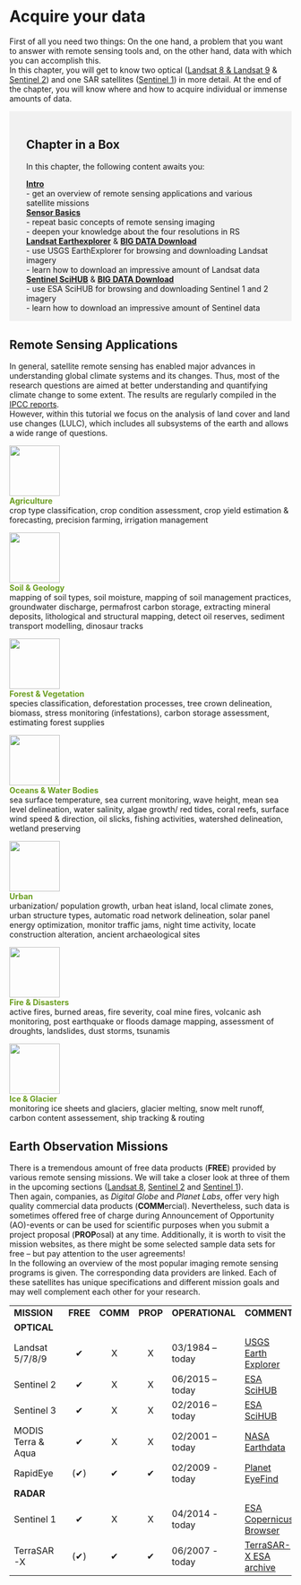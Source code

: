 
# Acquire your data {#acquire-your-data .entry-title}

First of all you need two things: On the one hand, a problem that you want to answer with remote sensing tools and, on the other hand, data with which you can accomplish this.\
In this chapter, you will get to know two optical ([Landsat 8 & Landsat 9](./SensorBasics.qmd#landsat-8) & [Sentinel 2](./SensorBasics.qmd#sentinel-2)) and one SAR satellites ([Sentinel 1](./SensorBasics.qmd#sentinel-1)) in more detail. At the end of the chapter, you will know where and how to acquire individual or immense amounts of data.

::: {style="background-color: #f1f1f1;padding: 18px 30px 1px;margin-bottom: 30px"}
## Chapter in a Box

In this chapter, the following content awaits you:

[**Intro**](./Acquireyourdata.qmd#remotesensingapp)\
- get an overview of remote sensing applications and various satellite missions\
[**Sensor Basics**](./SensorBasics.qmd)\
- repeat basic concepts of remote sensing imaging\
- deepen your knowledge about the four resolutions in RS\
[**Landsat Earthexplorer**](./Download.qmd#landsatEarth) & [**BIG DATA Download**](./Download.qmd#Landsatbigdata)\
- use USGS EarthExplorer for browsing and downloading Landsat imagery\
- learn how to download an impressive amount of Landsat data\
[**Sentinel SciHUB**](./Download.qmd#SentinelScihub) & [**BIG DATA Download**](./Download.qmd#Sentinelbigdata)\
- use ESA SciHUB for browsing and downloading Sentinel 1 and 2 imagery\
- learn how to download an impressive amount of Sentinel data
:::

## Remote Sensing Applications {#remotesensingapp}

In general, satellite remote sensing has enabled major advances in understanding global climate systems and its changes. Thus, most of the research questions are aimed at better understanding and quantifying climate change to some extent. The results are regularly compiled in the [IPCC reports](https://www.ipcc.ch/report/ar5/){target="_blank" rel="noopener"}.\
However, within this tutorial we focus on the analysis of land cover and land use changes (LULC), which includes all subsystems of the earth and allows a wide range of questions.

![](./img/icon_agriculture.png){.alignleft .size-full width="90"}\
[**Agriculture**]{style="color: #6b9e1f"}\
crop type classification, crop condition assessment, crop yield estimation & forecasting, precision farming, irrigation management

![](./img/icon_soil.png){.alignright .size-full width="90"}\
[**Soil & Geology**]{style="color: #6b9e1f"}\
mapping of soil types, soil moisture, mapping of soil management practices, groundwater discharge, permafrost carbon storage, extracting mineral deposits, lithological and structural mapping, detect oil reserves, sediment transport modelling, dinosaur tracks

![](./img/icon_forest.png){.alignleft .size-full width="90"}\
[**Forest & Vegetation**]{style="color: #6b9e1f"}\
species classification, deforestation processes, tree crown delineation, biomass, stress monitoring (infestations), carbon storage assessment, estimating forest supplies

![](./img/icon_water.png){.alignright .size-full width="90"}\
[**Oceans & Water Bodies**]{style="color: #6b9e1f"}\
sea surface temperature, sea current monitoring, wave height, mean sea level delineation, water salinity, algae growth/ red tides, coral reefs, surface wind speed & direction, oil slicks, fishing activities, watershed delineation, wetland preserving

![](./img/icon_city.png){.alignleft .size-full width="90"}\
[**Urban**]{style="color: #6b9e1f"}\
urbanization/ population growth, urban heat island, local climate zones, urban structure types, automatic road network delineation, solar panel energy optimization, monitor traffic jams, night time activity, locate construction alteration, ancient archaeological sites

![](./img/icon_fire.png){.alignright .size-full width="90"}\
[**Fire & Disasters**]{style="color: #6b9e1f"}\
active fires, burned areas, fire severity, coal mine fires, volcanic ash monitoring, post earthquake or floods damage mapping, assessment of droughts, landslides, dust storms, tsunamis

![](./img/icon_ice.png){.alignleft .size-full width="90"}\
[**Ice & Glacier**]{style="color: #6b9e1f"}\
monitoring ice sheets and glaciers, glacier melting, snow melt runoff, carbon content assessement, ship tracking & routing

## Earth Observation Missions

There is a tremendous amount of free data products (**FREE**) provided by various remote sensing missions. We will take a closer look at three of them in the upcoming sections ([Landsat 8](./SensorBasics.qmd#landsat-8), [Sentinel 2](./SensorBasics.qmd#sentinel-2) and [Sentinel 1](./SensorBasics.qmd#sentinel-1)).\
Then again, companies, as *Digital Globe* and *Planet Labs*, offer very high quality commercial data products (**COMM**ercial). Nevertheless, such data is sometimes offered free of charge during Announcement of Opportunity (AO)-events or can be used for scientific purposes when you submit a project proposal (**PROP**osal) at any time. Additionally, it is worth to visit the mission websites, as there might be some selected sample data sets for free -- but pay attention to the user agreements!\
In the following an overview of the most popular imaging remote sensing programs is given. The corresponding data providers are linked. Each of these satellites has unique specifications and different mission goals and may well complement each other for your research.

|                 |          |          |          |                 |                                                                                                   |
|:----------------|:--------:|:--------:|:--------:|-----------------|:--------------------------------------------------------------------------------------------------|
| **MISSION**     | **FREE** | **COMM** | **PROP** | **OPERATIONAL** | **COMMENT**                                                                                       |
| **OPTICAL**     |          |          |          |                 |                                                                                                   |
| Landsat 5/7/8/9 |    ✔     |    X     |    X     | 03/1984 – today | [USGS Earth Explorer](https://earthexplorer.usgs.gov/){target="_blank" rel="noopener"}            |
| Sentinel 2      |    ✔     |    X     |    X     | 06/2015 – today | [ESA SciHUB](https://dataspace.copernicus.eu/){target="_blank" rel="noopener"}            |
| Sentinel 3      |    ✔     |    X     |    X     | 02/2016 – today | [ESA SciHUB](https://dataspace.copernicus.eu/){target="_blank" rel="noopener"}            |
| MODIS Terra & Aqua      |    ✔     |    X     |    X     | 02/2001 – today | [NASA Earthdata](https://dataspace.copernicus.eu/){target="_blank" rel="noopener"}            |
| RapidEye        |    (✔)     |    ✔     |    ✔     | 02/2009 - today | [Planet EyeFind](https://www.planet.com/products/planet-imagery/){target="_blank" rel="noopener"} |
| **RADAR**       |          |          |          |                 |                                                                                                   |
| Sentinel 1      |    ✔     |    X     |    X     | 04/2014 - today | [ESA Copernicus Browser](https://dataspace.copernicus.eu/){target="_blank" rel="noopener"}            |
| TerraSAR-X      |    (✔)     |    ✔     |    ✔     | 06/2007 - today | [TerraSAR-X ESA archive](https://earth.esa.int/eogateway/catalog/terrasar-x-esa-archive/){target="_blank" rel="noopener"}    |

